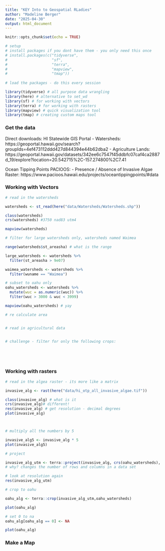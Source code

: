 ```yaml
---
title: "KEY Into to Geospatial RLadies"
author: "Madeline Berger"
date: "2025-04-30"
output: html_document
---
```


```r
knitr::opts_chunk$set(echo = TRUE)

# setup
# install packages if you dont have them - you only need this once
# install.packages(c("tidyverse",
#                    "sf",
#                    "terra",
#                    "mapview",
#                    "tmap"))
                 
# load the packages - do this every session

library(tidyverse) # all purpose data wrangling 
library(here) # alternative to set_wd
library(sf) # for working with vectors
library(terra) # for working with rasters
library(mapview) # quick visualization tool
library(tmap) # creating custom maps tool


```


### Get the data

Direct downloads: 
HI Statewide GIS Portal
- Watersheds: https://geoportal.hawaii.gov/search?groupIds=4ef473112ddd427d844394e44b62dba2
- Agriculture Lands: https://geoportal.hawaii.gov/datasets/342ee6c7547f45ddbfc07caf4ca2887d_19/explore?location=20.542715%2C-157.274800%2C7.41

Ocean Tipping Points PACIOOS:
- Presence / Absence of Invasive Algae Raster: https://www.pacioos.hawaii.edu/projects/oceantippingpoints/#data


### Working with Vectors

```r

# read in the watersheds

watersheds <- st_read(here("data/Watersheds/Watersheds.shp"))

class(watersheds)
crs(watersheds) #3750 nad83 utm4

mapview(watersheds)

# filter for large watersheds only, watersheds named Waimea

range(watersheds$st_areasha) # what is the range

large_watersheds <- watersheds %>% 
  filter(st_areasha > 9e07)

waimea_watersheds <- watersheds %>% 
  filter(wuname == "Waimea")

# subset to oahu only 
oahu_watersheds <- watersheds %>% 
  mutate(wuc = as.numeric(wuc)) %>% 
  filter(wuc > 3000 & wuc < 3999)

mapview(oahu_watersheds) # yay

# re calculate area


# read in agricultural data


# challenge - filter for only the following crops: 






```


### Working with rasters

```r

# read in the algea raster - its more like a matrix

invasive_alg <- rast(here("data/hi_otp_all_invasive_algae.tif"))

class(invasive_alg) # what is it
crs(invasive_alg)# different!
res(invasive_alg) # get resolution - decimal degrees
plot(invasive_alg)



# multiply all the numbers by 5

invasive_alg5 <- invasive_alg * 5
plot(invasive_alg5)

# project

invasive_alg_utm <- terra::project(invasive_alg, crs(oahu_watersheds),  method = "near") # do with and without near
# why? changes the number of rows and columns in a data set

# look at resolution again
res(invasive_alg_utm)

# crop to oahu

oahu_alg <- terra::crop(invasive_alg_utm,oahu_watersheds)

plot(oahu_alg)

# set 0 to na
oahu_alg[oahu_alg == 0] <- NA

plot(oahu_alg)

```


### Make a Map
